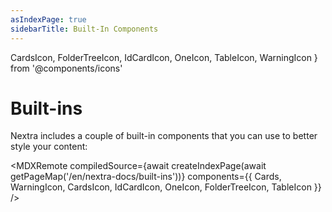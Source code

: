 ```yaml
---
asIndexPage: true
sidebarTitle: Built-In Components
---
```


  CardsIcon,
  FolderTreeIcon,
  IdCardIcon,
  OneIcon,
  TableIcon,
  WarningIcon
} from '@components/icons'

# Built-ins

Nextra includes a couple of built-in components that you can use to better style
your content:

<MDXRemote
  compiledSource={await createIndexPage(await getPageMap('/en/nextra-docs/built-ins'))}
  components={{
    Cards,
    WarningIcon,
    CardsIcon,
    IdCardIcon,
    OneIcon,
    FolderTreeIcon,
    TableIcon
  }}
/>
